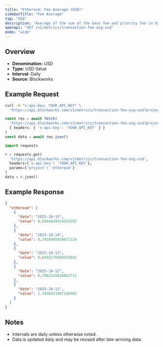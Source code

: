 ```yaml
---
title: "Ethereum: Fee Average (USD)"
sidebarTitle: "Fee Average"
tag: "USD"
description: "Average of the sum of the base fee and priority fee in USD that day"
openapi: "GET /v1/metrics/transaction-fee-avg-usd"
mode: "wide"
---
```


## Overview

- **Denomination:** USD
- **Type:** USD Value
- **Interval:** Daily
- **Source:** Blockworks

## Example Request

<CodeGroup>

```bash cURL
curl -H "x-api-key: YOUR_API_KEY" \
  "https://api.blockworks.com/v1/metrics/transaction-fee-avg-usd?project=ethereum"
```

```typescript TypeScript
const res = await fetch(
  'https://api.blockworks.com/v1/metrics/transaction-fee-avg-usd?project=ethereum',
  { headers: { 'x-api-key': 'YOUR_API_KEY' } }
)
const data = await res.json()
```

```python Python
import requests

r = requests.get(
  'https://api.blockworks.com/v1/metrics/transaction-fee-avg-usd',
  headers={'x-api-key': 'YOUR_API_KEY'},
  params={'project': 'ethereum'}
)
data = r.json()
```

</CodeGroup>

## Example Response

```json
{
  "ethereum": [
    {
      "date": "2025-10-15",
      "value": 0.5844828914543282
    },
    {
      "date": "2025-10-14",
      "value": 0.7436805920672224
    },
    {
      "date": "2025-10-13",
      "value": 0.6456276060555042
    },
    {
      "date": "2025-10-12",
      "value": 0.7882129820802731
    },
    {
      "date": "2025-10-11",
      "value": 1.3938253407196992
    }
  ]
}
```

## Notes
- Intervals are daily unless otherwise noted.
- Data is updated daily and may be revised after late-arriving data.